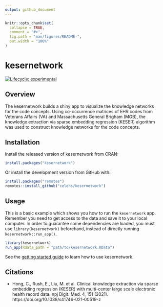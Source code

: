 ```yaml
---
output: github_document
---
```


<!-- README.md is generated from README.Rmd. Please edit that file -->

```r
knitr::opts_chunk$set(
  collapse = TRUE,
  comment = "#>",
  fig.path = "man/figures/README-",
  out.width = "100%"
)
```


# kesernetwork

<!-- badges: start -->
[![Lifecycle: experimental](https://img.shields.io/badge/lifecycle-experimental-orange.svg)](https://lifecycle.r-lib.org/articles/stages.html#experimental)
<!-- badges: end -->

## Overview

The kesernetwork builds a shiny app to visualize the knowledge networks for the code concepts. Using co-occurrence matrices of EHR codes from Veterans Affairs (VA) and Massachusetts General Brigham (MGB), the knowledge extraction via sparse embedding regression (KESER) algorithm was used to construct knowledge networks for the code concepts.

## Installation

Install the released version of kesernetwork from CRAN:

``` r
install.packages("kesernetwork")
```

Or install the development version from GitHub with:

``` r
install.packages("remotes")
remotes::install_github("celehs/kesernetwork")
```



## Usage

This is a basic example which shows you how to run the `kesernetwork` app. Remember you need to get access to the data and save it to your local computer. In order to guarantee some dependencies are loaded, you must use `library(kesernetwork)` beforehand, instead of directly running `kesernetwork::run_app()`.


```r
library(kesernetwork)
run_app(Rdata_path = "path/to/kesernetwork.RData")
```



See the [getting started guide](https://celehs.github.io/kesernetwork/articles/main.html)
to learn how to use kesernetwork.



## Citations

- Hong, C., Rush, E., Liu, M. et al. Clinical knowledge extraction via sparse embedding regression (KESER) with multi-center large scale electronic health record data. npj Digit. Med. 4, 151 (2021). https://doi.org/10.1038/s41746-021-00519-z

